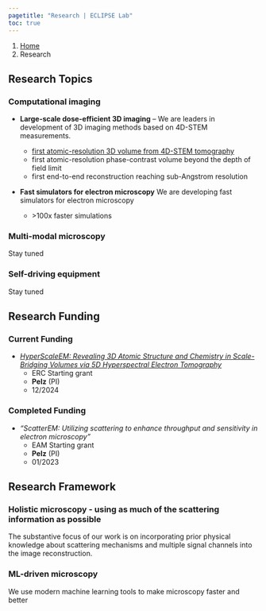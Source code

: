 ```yaml
---
pagetitle: "Research | ECLIPSE Lab"
toc: true
---
```


```{=html}
<nav aria-label="breadcrumb">
  <ol class="breadcrumb">
    <li class="breadcrumb-item"><a href="index.html">Home</a></li>
    <li class="breadcrumb-item active" aria-current="page">Research</li>
  </ol>
</nav>
```

## Research Topics

### Computational imaging

- **Large-scale dose-efficient 3D imaging** – We are leaders in development of 3D imaging methods based on 4D-STEM measurements. 
  - [first atomic-resolution 3D volume from 4D-STEM tomography](https://www.nature.com/articles/s41467-023-43634-z) 
  - first atomic-resolution phase-contrast volume beyond the depth of field limit
  - first end-to-end reconstruction reaching sub-Angstrom resolution

- **Fast simulators for electron microscopy** We are developing fast simulators for electron microscopy 

  - \>100x faster simulations

### Multi-modal microscopy

Stay tuned

### Self-driving equipment

Stay tuned


## Research Funding

### Current Funding

- *[HyperScaleEM: Revealing 3D Atomic Structure and Chemistry in Scale-Bridging Volumes via 5D Hyperspectral Electron Tomography](https://www.pelzlab.science/hyperscale.htm)*
    - ERC Starting grant
    - **Pelz** (PI)
    - 12/2024

### Completed Funding

- *"ScatterEM: Utilizing scattering to enhance throughput and sensitivity in electron microscopy"*
    - EAM Starting grant
    - **Pelz** (PI)
    - 01/2023

## Research Framework

### Holistic microscopy - using as much of the scattering information as possible

The substantive focus of our work is on incorporating prior physical knowledge about scattering mechanisms and multiple signal channels into the image reconstruction.

### ML-driven microscopy

We use modern machine learning tools to make microscopy faster and better
